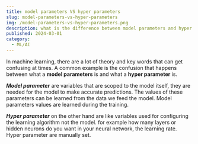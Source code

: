 ```yaml
---
title: model parameters VS hyper parameters
slug: model-parameters-vs-hyper-parameters
img: /model-parameters-vs-hyper-parameters.png
description: what is the difference between model parameters and hyper parameters .
published: 2024-03-01
category: 
  - ML/AI
---
```


In machine learning, there are a lot of theory and key words that can get confusing at times. A common example is the confusion that happens between what a **model parameters** is and what a **hyper parameter** is. 

***Model parameter*** are variables that are scoped to the model itself, they are needed for the model to make accurate predictions. The values of these parameters can be learned from the data we feed the model. Model parameters values are learned during the training.

***Hyper parameter*** on the other hand are like variables used for configuring the learning algorithm not the model. for example how many layers or hidden neurons do you want in your neural network, the learning rate. Hyper parameter are manually set. 